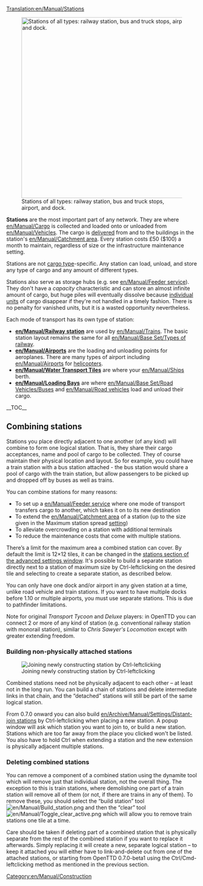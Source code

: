 [[Translation:en/Manual/Stations]]

[[File:en/Manual/Stations.png|right|476px|thumb|Stations of all types: railway station, bus and truck stops, airport, and dock.]]

'''Stations''' are the most important part of any network. They are where [[en/Manual/Cargo]] is collected and loaded onto or unloaded from [[en/Manual/Vehicles]]. The cargo is [[en/Manual/Production delivery|delivered]] from and to the buildings in the station's [[en/Manual/Catchment area]]. Every station costs £50 ($100) a month to maintain, regardless of size or the infrastructure maintenance setting.

Stations are not [[:Category:en/Cargo|cargo type]]-specific. Any station can load, unload, and store any type of cargo and any amount of different types.

Stations also serve as storage hubs (e.g. see [[en/Manual/Feeder service]]). They don't have a ''capacity'' characteristic and can store an almost infinite amount of cargo, but huge piles will eventually dissolve because [[en/Manual/Cargo|individual units]] of cargo disappear if they're not handled in a timely fashion. There is no penalty for vanished units, but it is a wasted opportunity nevertheless.

Each mode of transport has its own type of station:
*'''[[en/Manual/Railway station]]''' are used by [[en/Manual/Trains]].  The basic station layout remains the same for all [[en/Manual/Base Set/Types of railway]].
*'''[[en/Manual/Airports]]''' are the loading and unloading points for aeroplanes. There are many types of airport including [[en/Manual/Airports]] for [[:Category:en/Manual/Base Set/Aircraft/Helicopters|helicopters]].
*'''[[en/Manual/Water Transport Tiles]]''' are where your [[en/Manual/Ships]] berth.
*'''[[en/Manual/Loading Bays]]''' are where [[en/Manual/Base Set/Road Vehicles/Buses]] and [[en/Manual/Road vehicles]] load and unload their cargo.

__TOC__

==Combining stations==
Stations you place directly adjacent to one another (of any kind) will combine to form one logical station.  That is, they share their cargo acceptances, name and pool of cargo to be collected.  They of course maintain their physical location and layout. So for example, you could have a train station with a bus station attached - the bus station would share a pool of cargo with the train station, but allow passengers to be picked up and dropped off by buses as well as trains.

You can combine stations for many reasons:
*To set up a [[en/Manual/Feeder service]] where one mode of transport transfers cargo to another, which takes it on to its new destination
*To extend the [[en/Manual/Catchment area]] of a station (up to the size given in the Maximum station spread [[en/Archive/Manual/Settings/Advanced Settings|setting]])
*To alleviate overcrowding on a station with additional terminals
*To reduce the maintenance costs that come with multiple stations.

There’s a limit for the maximum area a combined station can cover. By default the limit is 12&times;12 tiles, it can be changed in the [[en/Archive/Manual/Settings/Advanced Settings/Stations#max-station-spread|stations section of the advanced settings window]]. It's possible to build a separate station directly next to a station of maximum size by Ctrl-leftclicking on the desired tile and selecting to create a separate station, as described below.

You can only have one dock and/or airport in any given station at a time, unlike road vehicle and train stations. If you want to have multiple docks before 1.10 or multiple airports, you must use separate stations. This is due to pathfinder limitations.

Note for original ''Transport Tycoon'' and ''Deluxe'' players: in OpenTTD you can connect 2 or more of any kind of station (e.g. conventional railway station with monorail station), similar to ''Chris Sawyer's Locomotion'' except with greater extending freedom.

===Building non-physically attached stations===
[[File:en/Manual/Join station leftclick.png|thumb|Joining newly constructing station by Ctrl-leftclicking]]

Combined stations need not be physically adjacent to each other – at least not in the long run.  You can build a chain of stations and delete intermediate links in that chain, and the “detached” stations will still be part of the same logical station.

From 0.7.0 onward you can also build [[en/Archive/Manual/Settings/Distant-join stations]] by Ctrl-leftclicking when placing a new station. A popup window will ask which station you want to join to, or build a new station. Stations which are too far away from the place you clicked won't be listed. You also have to hold Ctrl when extending a station and the new extension is physically adjacent multiple stations.

===Deleting combined stations===
You can remove a component of a combined station using the dynamite tool which will remove just that individual station, not the overall thing. The exception to this is train stations, where demolishing one part of a train station will remove all of them (or not, if there are trains in any of them). To remove these, you should select the “build station” tool [[File:en/Manual/Build station.png]] and then the “clear” tool [[File:en/Manual/Toggle clear active.png]] which will allow you to remove train stations one tile at a time.

Care should be taken if deleting part of a combined station that is physically separate from the rest of the combined station if you want to replace it afterwards.  Simply replacing it will create a new, separate logical station – to keep it attached you will either have to link-and-delete out from one of the attached stations, or starting from OpenTTD 0.7.0-beta1 using the Ctrl/Cmd-leftclicking method as mentioned in the previous section.

[[Category:en/Manual/Construction]]